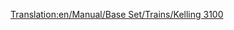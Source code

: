 [[Translation:en/Manual/Base Set/Trains/Kelling 3100]]
{{en/Manual/Base Set/Trains/Trains|Image=[[File:en/Manual/Base Set/Trains/Kelling3100.png]]
|Cost=£21,093 ($42.186)
|Speed=104 kph (65 mph)
|Weight=110 t
|Power=1,500 hp (1.119 kW)
|Annual=£1,599 ($3.198)
|Designed=1959
|Lifespan=22
|Capacity=N/A
|Description=No description has been written for this train yet. If you know something about this train, feel free to edit this page and add it!
|Real-life=The Kelling 3100 resembles to the [https://www.wikipedia.org/wiki/EMC 1800 hp B-B EMD Demonstrators 511 and 512]. Real EMD Demonstrators were built in 1935.
}}